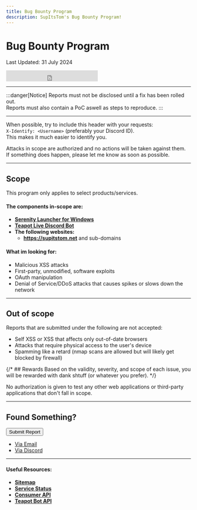```yaml
---
title: Bug Bounty Program
description: SupItsTom's Bug Bounty Program!
---
```


# Bug Bounty Program
Last Updated: 31 July 2024

<iframe src="https://status.supitstom.net/badge?theme=dark" width="250" height="30" frameborder="0" scrolling="no"></iframe>

---

:::danger[Notice]
Reports must not be disclosed until a fix has been rolled out.\
Reports must also contain a PoC aswell as steps to reproduce.
:::

---

When possible, try to include this header with your requests:\
`X-Identify: <Username>` (preferably your Discord ID).\
This makes it much easier to identify you.

Attacks in scope are authorized and no actions will be taken against them.\
If something does happen, please let me know as soon as possible.

---

## Scope
This program only applies to select products/services.

#### The components in-scope are:
- **[Serenity Launcher for Windows](/serenity)**
- **[Teapot Live Discord Bot](/teapot/bot)**
- **The following websites:**
  - **https://supitstom.net** and sub-domains
  

#### What im looking for:
- Malicious XSS attacks
- First-party, unmodified, software exploits
- OAuth manipulation
- Denial of Service/DDoS attacks that causes spikes or slows down the network

---

## Out of scope
Reports that are submitted under the following are not accepted:
- Self XSS or XSS that affects only out-of-date browsers
- Attacks that require physical access to the user's device
- Spamming like a retard (nmap scans are allowed but will likely get blocked by firewall)

{/* ## Rewards
Based on the validity, severity, and scope of each issue, you will be rewarded with dank shtuff (or whatever you prefer). */}

No authorization is given to test any other web applications or third-party applications that don't fall in scope.

---

## Found Something?

<div class="dropdown dropdown--hoverable">
  <button class="button button--primary">Submit Report</button>
  <ul class="dropdown__menu">
    <li>
      <a class="dropdown__link" href="mailto:bugs@supitstom.net?subject=Bug%20Report:%20" target="_blank">Via Email</a>
    </li>
    <li>
      <a class="dropdown__link" href="https://discord.com/users/820362947146153994" target="_blank">Via Discord</a>
    </li>
  </ul>
</div>

---

#### Useful Resources:
- **[Sitemap](https://supitstom.net/sitemap.xml)**
- **[Service Status](https://status.supitstom.net/)**
- **[Consumer API](https://api.supitstom.net/)**
- **[Teapot Bot API](https://teapot.bot.supitstom.net/interactions)**